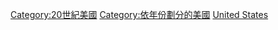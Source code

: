 [[Category:20世紀美國|Category:20世紀美國]]
[[Category:依年份劃分的美國|Category:依年份劃分的美國]]
[[Category:依年份劃分的20世紀各國|United States]]